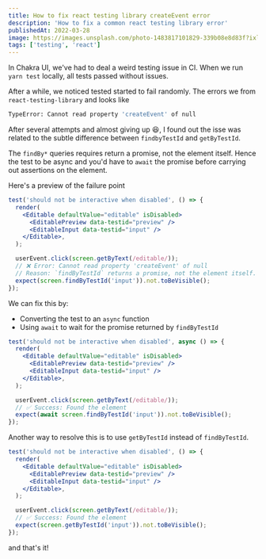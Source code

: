 ```yaml
---
title: How to fix react testing library createEvent error
description: 'How to fix a common react testing library error'
publishedAt: 2022-03-28
image: https://images.unsplash.com/photo-1483817101829-339b08e8d83f?ixlib=rb-1.2.1&ixid=MnwxMjA3fDB8MHxzZWFyY2h8MjF8fGNvZGluZyUyMHRlcm1pbmFsfGVufDB8fDB8fA%3D%3D&auto=format&fit=crop&w=800&q=60
tags: ['testing', 'react']
---
```


In Chakra UI, we've had to deal a weird testing issue in CI. When we run `yarn test` locally, all tests passed without issues.

After a while, we noticed tested started to fail randomly. The errors we from `react-testing-library` and looks like

```bash
TypeError: Cannot read property 'createEvent' of null
```

After several attempts and almost giving up 😆, I found out the isse was related to the subtle difference between `findbyTestId` and `getByTestId`.

The `findBy*` queries requires return a promise, not the element itself. Hence the test to be async and you'd have to `await` the promise before carrying out assertions on the element.

Here's a preview of the failure point

```jsx
test('should not be interactive when disabled', () => {
  render(
    <Editable defaultValue="editable" isDisabled>
      <EditablePreview data-testid="preview" />
      <EditableInput data-testid="input" />
    </Editable>,
  );

  userEvent.click(screen.getByText(/editable/));
  // ❌ Error: Cannot read property 'createEvent' of null
  // Reason: `findByTestId` returns a promise, not the element itself.
  expect(screen.findByTestId('input')).not.toBeVisible();
});
```

We can fix this by:

- Converting the test to an `async` function
- Using `await` to wait for the promise returned by `findByTestId`

```jsx
test('should not be interactive when disabled', async () => {
  render(
    <Editable defaultValue="editable" isDisabled>
      <EditablePreview data-testid="preview" />
      <EditableInput data-testid="input" />
    </Editable>,
  );

  userEvent.click(screen.getByText(/editable/));
  // ✅ Success: Found the element
  expect(await screen.findByTestId('input')).not.toBeVisible();
});
```

Another way to resolve this is to use `getByTestId` instead of `findByTestId`.

```jsx
test('should not be interactive when disabled', () => {
  render(
    <Editable defaultValue="editable" isDisabled>
      <EditablePreview data-testid="preview" />
      <EditableInput data-testid="input" />
    </Editable>,
  );

  userEvent.click(screen.getByText(/editable/));
  // ✅ Success: Found the element
  expect(screen.getByTestId('input')).not.toBeVisible();
});
```

and that's it!
